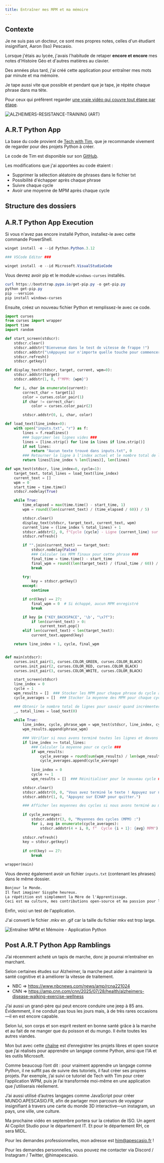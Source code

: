 ```yaml
---
title: Entraîner mes MPM et ma mémoire
---
```


## Contexte

Je ne suis pas un docteur, ce sont mes propres notes, celles d'un étudiant insignifiant, Aaron (Iso) Pescasio.

Lorsque j'étais au lycée, j'avais l'habitude de retaper **encore et encore** mes notes d'Histoire Géo et d'autres matières au clavier.

Des années plus tard, j'ai créé cette application pour entraîner mes mots par minute et ma mémoire.

Je tape aussi vite que possible et pendant que je tape, je répète chaque phrase dans ma tête.

Pour ceux qui préfèrent regarder [une vraie vidéo qui couvre tout étape par étape](https://youtube.com/@apescasio).

![ALZHEIMERS-RESISTANCE-TRAINING (ART)](/images/python/art.png)

## A.R.T Python App

La base du code provient de [Tech with Tim](https://www.youtube.com/watch?v=NQ5i1kJAA6Y), que je recommande vivement de regarder pour des projets Python à créer.

Le code de Tim est disponible sur son [GitHub](https://github.com/techwithtim/WPM_Typing_Test).

Les modifications que j'ai apportées au code étaient :

- Supprimer la sélection aléatoire de phrases dans le fichier txt
- Possibilité d'échapper après chaque phrase
- Suivre chaque cycle
- Avoir une moyenne de MPM après chaque cycle

## Structure des dossiers

<Files>
  <Folder name="C:\Alzheimers-Resistance-Training" defaultOpen>
    <File name="inputs.txt" />
    <File name="train.py" />
  </Folder>
</Files>

## A.R.T Python App Execution

Si vous n'avez pas encore installé Python, installez-le avec cette commande PowerShell.

```ps1 title="install-python"
winget install -e --id Python.Python.3.12

### VSCode Editor ###

winget install -e --id Microsoft.VisualStudioCode
```

Vous devrez avoir pip et le module `windows-curses` installés.

```ps1 title="install-pip"
curl https://bootstrap.pypa.io/get-pip.py -o get-pip.py
python get-pip.py
pip --version
pip install windows-curses
```

Ensuite, créez un nouveau fichier Python et remplissez-le avec ce code.

```py title="train.py"
import curses
from curses import wrapper
import time
import random

def start_screen(stdscr):
    stdscr.clear()
    stdscr.addstr("Bienvenue dans le test de vitesse de frappe !")
    stdscr.addstr("\nAppuyez sur n'importe quelle touche pour commencer !")
    stdscr.refresh()
    stdscr.getkey()

def display_text(stdscr, target, current, wpm=0):
    stdscr.addstr(target)
    stdscr.addstr(1, 0, f"MPM: {wpm}")

    for i, char in enumerate(current):
        correct_char = target[i]
        color = curses.color_pair(1)
        if char != correct_char:
            color = curses.color_pair(2)

        stdscr.addstr(0, i, char, color)

def load_text(line_index=0):
    with open("inputs.txt", "r") as f:
        lines = f.readlines()
        ### Supprimer les lignes vides ###
        lines = [line.strip() for line in lines if line.strip()]
        if not lines:
            return "Aucun texte trouvé dans inputs.txt", 0
        ### Retourner la ligne à l'index actuel et le nombre total de lignes ###
        return lines[line_index % len(lines)], len(lines)

def wpm_test(stdscr, line_index=0, cycle=1):
    target_text, total_lines = load_text(line_index)
    current_text = []
    wpm = 0
    start_time = time.time()
    stdscr.nodelay(True)

    while True:
        time_elapsed = max(time.time() - start_time, 1)
        wpm = round((len(current_text) / (time_elapsed / 60)) / 5)

        stdscr.clear()
        display_text(stdscr, target_text, current_text, wpm)
        current_line = (line_index % total_lines) + 1
        stdscr.addstr(2, 0, f"Cycle {cycle} - Ligne {current_line} sur {total_lines}")
        stdscr.refresh()

        if "".join(current_text) == target_text:
            stdscr.nodelay(False)
            ### Calculer les MPM finaux pour cette phrase ###
            final_time = time.time() - start_time
            final_wpm = round((len(target_text) / (final_time / 60)) / 5)
            break

        try:
            key = stdscr.getkey()
        except:
            continue

        if ord(key) == 27:
            final_wpm = 0  # Si échappé, aucun MPM enregistré
            break

        if key in ("KEY_BACKSPACE", '\b', "\x7f"):
            if len(current_text) > 0:
                current_text.pop()
        elif len(current_text) < len(target_text):
            current_text.append(key)

    return line_index + 1, cycle, final_wpm


def main(stdscr):
    curses.init_pair(1, curses.COLOR_GREEN, curses.COLOR_BLACK)
    curses.init_pair(2, curses.COLOR_RED, curses.COLOR_BLACK)
    curses.init_pair(3, curses.COLOR_WHITE, curses.COLOR_BLACK)

    start_screen(stdscr)
    line_index = 0
    cycle = 1
    wpm_results = []  ### Stocker les MPM pour chaque phrase du cycle actuel ###
    cycle_averages = []  ### Stocker la moyenne des MPM pour chaque cycle terminé ###

    ### Obtenir le nombre total de lignes pour savoir quand incrémenter le cycle ###
    _, total_lines = load_text(0)
    
    while True:
        line_index, cycle, phrase_wpm = wpm_test(stdscr, line_index, cycle)
        wpm_results.append(phrase_wpm)

        ### Vérifier si nous avons terminé toutes les lignes et devons commencer un nouveau cycle ###
        if line_index >= total_lines:
            ### Calculer la moyenne pour ce cycle ###
            if wpm_results:
                cycle_average = round(sum(wpm_results) / len(wpm_results))
                cycle_averages.append(cycle_average)
            
            line_index = 0
            cycle += 1
            wpm_results = []  ### Réinitialiser pour le nouveau cycle ###

        stdscr.clear()
        stdscr.addstr(0, 0, "Vous avez terminé le texte ! Appuyez sur n'importe quelle touche pour continuer...")
        stdscr.addstr(1, 0, "Appuyez sur ÉCHAP pour quitter.")

        ### Afficher les moyennes des cycles si nous avons terminé au moins un cycle ###
        
        if cycle_averages:
            stdscr.addstr(3, 0, "Moyennes des cycles (MPM) :")
            for i, avg in enumerate(cycle_averages):
                stdscr.addstr(4 + i, 0, f"  Cycle {i + 1}: {avg} MPM")
        
        stdscr.refresh()
        key = stdscr.getkey()
        
        if ord(key) == 27:
            break

wrapper(main)

```

Vous devrez également avoir un fichier `inputs.txt` (contenant les phrases) dans le même dossier.

```txt title="inputs.txt"
Bonjour le Monde.
Il faut imaginer Sisyphe heureux.
La répétition est simplement la Mère de l'Apprentissage.
Ceci est ma culture, mes contributions open-source et ma passion pour le partage des connaissances.
```

Enfin, voici un test de l'application.

J'ai converti le fichier .mkv en .gif car la taille du fichier mkv est trop large.

![Entraîner MPM et Mémoire - Application Python](/images/python/art_execution.gif)

## Post A.R.T Python App Ramblings

J’ai récemment acheté un tapis de marche, donc je pourrai m’entraîner en marchant.  

Selon certaines études sur Alzheimer, la marche peut aider à maintenir la santé cognitive et à améliorer la vitesse de traitement.  

- NBC => https://www.nbcnews.com/news/amp/rcna221024  
- CNN => https://amp.cnn.com/cnn/2025/07/28/health/alzheimers-disease-walking-exercise-wellness  

J’ai aussi un grand-père qui peut encore conduire une jeep à 85 ans. Évidemment, il ne conduit pas tous les jours mais, à de très rares occasions—il en est encore capable.  

Selon lui, son corps et son esprit restent en bonne santé grâce à la marche et au fait de ne manger que du poisson et du mungo. Il évite toutes les autres viandes.  

Mon but avec cette [chaîne](https://youtube.com/@apescasio) est d’enregistrer les projets libres et open source que j’ai réalisés pour apprendre un langage comme Python, ainsi que l’IA et les outils Microsoft.  

Comme beaucoup l’ont dit : pour vraiment apprendre un langage comme Python, il ne suffit pas de suivre des tutoriels, il faut créer ses propres projets. Par exemple, j’ai suivi ce tutoriel de Tech with Tim pour créer l’application WPM, puis je l’ai transformée moi-même en une application que j’utiliserais réellement.  

J’ai aussi utilisé d’autres langages comme JavaScript pour créer MUNDO.APESCASIO.FR, afin de partager mon parcours de voyageur insignifiant à travers une carte du monde 3D interactive—un instagram, un pays, une ville, une culture.  

Ma prochaine vidéo en septembre portera sur la création de ISO. Un agent AI Copilot Studio pour le département IT. Et pour le département RH, ce sera MIDL.  

Pour les demandes professionnelles, mon adresse est him@apescasio.fr !

Pour les demandes personnelles, vous pouvez me contacter via Discord / Instagram / Twitter, @himapescasio.  